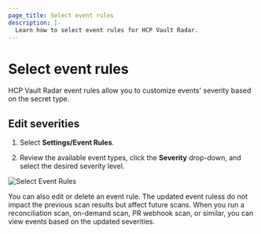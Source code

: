 ```yaml
---
page_title: Select event rules
description: |-
  Learn how to select event rules for HCP Vault Radar.
---
```


# Select event rules

HCP Vault Radar event rules allow you to customize events' severity based on the secret type. 


## Edit severities

1. Select **Settings/Event Rules**.

1. Review the available event types, click the **Severity** drop-down, and select the desired severity level.

  ![Select Event Rules](/img/docs/vault-radar/select-event-rules.png)

You can also edit or delete an event rule. The updated event ruless do not impact the previous scan results but affect future scans. When you run a reconciliation scan, on-demand scan, PR webhook scan, or similar, you can view events based on the updated severities.